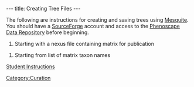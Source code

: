 ---
title: Creating Tree Files
---

The following are instructions for creating and saving trees using [http://mesquiteproject.org/mesquite/mesquite.html Mesquite].  You should have a [http://sourceforge.net/ SourceForge] account and access to the [[Data_Repository_Access_Instructions|Phenoscape Data Repository]] before beginning.

#Starting with a nexus file containing matrix for publication

#Starting from list of matrix taxon names
[[Student Instructions]]

[[Category:Curation]]
